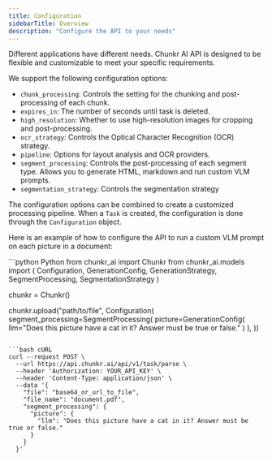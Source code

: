 ```yaml
---
title: Configuration
sidebarTitle: Overview
description: "Configure the API to your needs"
---
```

Different applications have different needs. Chunkr AI API is designed to be flexible and customizable to meet your specific requirements.

We support the following configuration options:
- `chunk_processing`: Controls the setting for the chunking and post-processing of each chunk.
- `expires_in`: The number of seconds until task is deleted.
- `high_resolution`: Whether to use high-resolution images for cropping and post-processing.
- `ocr_strategy`: Controls the Optical Character Recognition (OCR) strategy.
- `pipeline`: Options for layout analysis and OCR providers.
- `segment_processing`: Controls the post-processing of each segment type. Allows you to generate HTML, markdown and run custom VLM prompts.
- `segmentation_strategy`: Controls the segmentation strategy

The configuration options can be combined to create a customized processing pipeline. When a `Task` is created, the configuration is done through the `Configuration` object.

Here is an example of how to configure the API to run a custom VLM prompt on each picture in a document:

<CodeGroup> 
```python Python
from chunkr_ai import Chunkr
from chunkr_ai.models import (
    Configuration, 
    GenerationConfig, 
    GenerationStrategy, 
    SegmentProcessing, 
    SegmentationStrategy
)

chunkr = Chunkr()

chunkr.upload("path/to/file", Configuration(
    segment_processing=SegmentProcessing(
        picture=GenerationConfig(
            llm="Does this picture have a cat in it? Answer must be true or false."
        )
    ),
))
```

```bash cURL
curl --request POST \
  --url https://api.chunkr.ai/api/v1/task/parse \
  --header 'Authorization: YOUR_API_KEY' \
  --header 'Content-Type: application/json' \
  --data '{
    "file": "base64_or_url_to_file",
    "file_name": "document.pdf",
    "segment_processing": {
      "picture": {
        "llm": "Does this picture have a cat in it? Answer must be true or false."
      }
    }
  }'
```
</CodeGroup>

